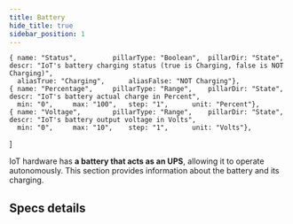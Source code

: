 ```yaml
---
title: Battery
hide_title: true
sidebar_position: 1
---
```


<!--
 FROM   @site/src/components/templates/PageSpecification
 VER    1.0.3
-->


    { name: "Status",         pillarType: "Boolean",  pillarDir: "State",   descr: "IoT's battery charging status (true is Charging, false is NOT Charging)",
      aliasTrue: "Charging",      aliasFalse: "NOT Charging"},
    { name: "Percentage",     pillarType: "Range",    pillarDir: "State",   descr: "IoT's battery actual charge in Percent",
      min: "0",     max: "100",   step: "1",      unit: "Percent"},
    { name: "Voltage",        pillarType: "Range",    pillarDir: "State",   descr: "IoT's battery output voltage in Volts",
      min: "0",     max: "10",    step: "1",      unit: "Volts"},
]

<SpecificationTitle
  name={specs_group_name} />

<SpecificationHeader
  name={specs_group_name}
  pillars={specs_group_pillars} >

IoT hardware has <b>a battery that acts as an UPS</b>, allowing it to operate
autonomously. This section provides information about the battery and its charging.

</SpecificationHeader>

## Specs details

<SpecificationDetails
  name={specs_group_name}
  group_path={specs_group_path}
  pillars={specs_group_pillars} />

